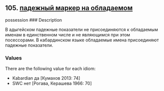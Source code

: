 ## 105. <a href =  'https://agricolamz.github.io/The_Circassian_Isoglosses_Database/105.html'>падежный маркер на обладаемом</a>
possession
### Description

В адыгейском падежные показатели не присоединяются к обладаемым именам в единственном числе и не являющимся при этом посессорами. В кабардинском языке обладаемые имена присоединяют падежные показатели.

### Values
There are the following value for each idiom:

* Kabardian  да [Кумахов 2013: 74] 
* SWC  нет [Рогава, Керашева 1966: 70] 

